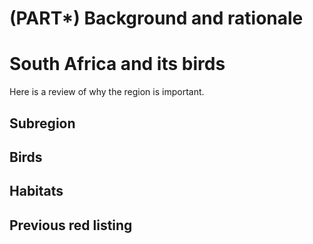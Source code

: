 # (PART\*) Background and rationale {-} 

# South Africa and its birds

Here is a review of why the region is important.

## Subregion

## Birds

## Habitats

## Previous red listing
